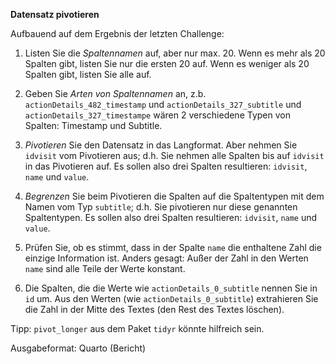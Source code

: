 **Datensatz pivotieren**


Aufbauend auf dem Ergebnis der letzten Challenge:



1. Listen Sie die *Spaltennamen* auf, aber nur max. 20. Wenn es mehr als 20 Spalten gibt, listen Sie nur die ersten 20 auf. Wenn es weniger als 20 Spalten gibt, listen Sie alle auf.

2. Geben Sie *Arten von Spaltennamen* an, z.b. `actionDetails_482_timestamp` und `actionDetails_327_subtitle` und `actionDetails_327_timestampe` wären 2 verschiedene Typen von Spalten: Timestamp und Subtitle.

2. *Pivotieren* Sie den Datensatz in das Langformat. Aber nehmen Sie `idvisit` vom Pivotieren aus; d.h. Sie nehmen alle Spalten bis auf `idvisit` in das Pivotieren auf. Es sollen also drei Spalten resultieren: `idvisit`, `name` und `value`.

3. *Begrenzen* Sie beim Pivotieren die Spalten auf die Spaltentypen mit dem Namen vom Typ `subtitle`; d.h. Sie pivotieren nur diese genannten Spaltentypen. Es sollen also drei Spalten resultieren: `idvisit`, `name` und `value`.


4. Prüfen Sie, ob es stimmt, dass in der Spalte `name` die enthaltene Zahl die einzige Information ist. Anders gesagt: Außer der Zahl in den Werten `name` sind alle Teile der Werte konstant.

5. Die Spalten, die die Werte wie `actionDetails_0_subtitle` nennen Sie in `id` um. Aus den Werten (wie `actionDetails_0_subtitle`) extrahieren Sie die Zahl in der Mitte des Textes (den Rest des Textes löschen).



Tipp: `pivot_longer` aus dem Paket `tidyr` könnte hilfreich sein.



Ausgabeformat: Quarto (Bericht)
